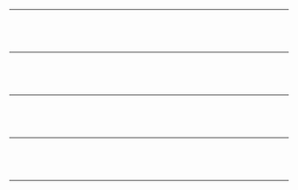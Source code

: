 {{Portal:戰車/box-header|指揮官|Portal:戰車/指揮官|}}
{{Portal:戰車/指揮官/1}} <div style="clear: both"></div><br/><hr/><br/>
{{Portal:戰車/指揮官/2}} <div style="clear: both"></div><br/><hr/><br/>
{{Portal:戰車/指揮官/3}} <div style="clear: both"></div><br/><hr/><br/>
{{Portal:戰車/指揮官/4}} <div style="clear: both"></div><br/><hr/><br/>
{{Portal:戰車/指揮官/5}} <div style="clear: both"></div><br/><hr/><br/>
{{Portal:戰車/box-footer|}}